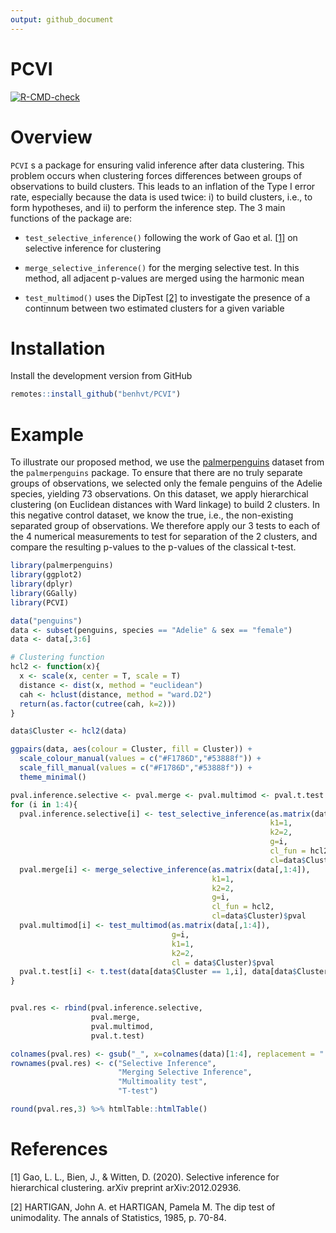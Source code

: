 ```yaml
---
output: github_document
---
```


# PCVI
  <!-- badges: start -->
  [![R-CMD-check](https://github.com/benhvt/PCVI/workflows/R-CMD-check/badge.svg)](https://github.com/benhvt/PCVI/actions)
  <!-- badges: end -->

# Overview 

`PCVI` s a package for ensuring valid inference after data clustering. This problem occurs when clustering forces differences between groups of observations to build clusters. This leads to an inflation of the Type I error rate, especially because the data is used twice: i) to build clusters, i.e., to form hypotheses, and ii) to perform the inference step. The 3 main functions of the package are:

* `test_selective_inference()` following the work of Gao et al. [[1]](#1) on selective inference for clustering

* `merge_selective_inference()` for the merging selective test. In this method, all adjacent p-values are merged using the harmonic mean

* `test_multimod()` uses the DipTest [[2]](#2) to investigate the presence of a continnum between two estimated clusters for a given variable

# Installation

Install the development version from GitHub

```r
remotes::install_github("benhvt/PCVI")
```

# Example 

To illustrate our proposed method, we use the [palmerpenguins](https://allisonhorst.github.io/palmerpenguins/) dataset from the `palmerpenguins` package. To ensure that there are no truly separate groups of observations, we selected only the female penguins of the Adelie species, yielding 73 observations. On this dataset, we apply hierarchical clustering (on Euclidean distances with Ward linkage) to build 2 clusters. In this negative control dataset, we know the true, i.e., the non-existing separated group of observations. We therefore apply our 3 tests to each of the 4 numerical measurements to test for separation of the 2 clusters, and compare the resulting p-values to the p-values of the classical t-test.

```r
library(palmerpenguins)
library(ggplot2)
library(dplyr)
library(GGally)
library(PCVI)
```

```r
data("penguins")
data <- subset(penguins, species == "Adelie" & sex == "female")
data <- data[,3:6]

# Clustering function 
hcl2 <- function(x){
  x <- scale(x, center = T, scale = T)
  distance <- dist(x, method = "euclidean")
  cah <- hclust(distance, method = "ward.D2")
  return(as.factor(cutree(cah, k=2)))
}

data$Cluster <- hcl2(data)

ggpairs(data, aes(colour = Cluster, fill = Cluster)) + 
  scale_colour_manual(values = c("#F1786D","#53888f")) + 
  scale_fill_manual(values = c("#F1786D","#53888f")) + 
  theme_minimal()

pval.inference.selective <- pval.merge <- pval.multimod <- pval.t.test <- rep(NA, 4)
for (i in 1:4){
  pval.inference.selective[i] <- test_selective_inference(as.matrix(data[,1:4]), 
                                                          k1=1, 
                                                          k2=2, 
                                                          g=i, 
                                                          cl_fun = hcl2, 
                                                          cl=data$Cluster)$pval
  pval.merge[i] <- merge_selective_inference(as.matrix(data[,1:4]),
                                             k1=1, 
                                             k2=2, 
                                             g=i, 
                                             cl_fun = hcl2,
                                             cl=data$Cluster)$pval
  pval.multimod[i] <- test_multimod(as.matrix(data[,1:4]),
                                    g=i,
                                    k1=1, 
                                    k2=2,
                                    cl = data$Cluster)$pval
  pval.t.test[i] <- t.test(data[data$Cluster == 1,i], data[data$Cluster==2, i])$p.value
}


pval.res <- rbind(pval.inference.selective, 
                  pval.merge,
                  pval.multimod,
                  pval.t.test)

colnames(pval.res) <- gsub("_", x=colnames(data)[1:4], replacement = " ")
rownames(pval.res) <- c("Selective Inference",
                        "Merging Selective Inference",
                        "Multimoality test", 
                        "T-test")

round(pval.res,3) %>% htmlTable::htmlTable()
```


# References
<a id="1">[1]</a> 
Gao, L. L., Bien, J., & Witten, D. (2020). Selective inference for hierarchical clustering. arXiv preprint arXiv:2012.02936.

<a id="2">[2]</a>
HARTIGAN, John A. et HARTIGAN, Pamela M. The dip test of unimodality. The annals of Statistics, 1985, p. 70-84.
